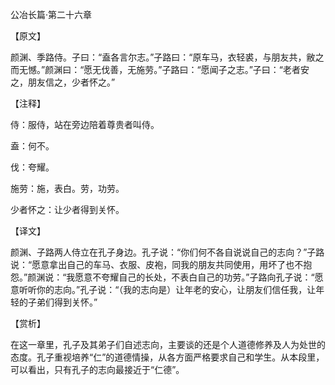 

公冶长篇·第二十六章

【原文】

颜渊、季路侍。子曰：“盍各言尔志。”子路曰：“原车马，衣轻裘，与朋友共，敝之而无憾。”颜渊曰：“愿无伐善，无施劳。”子路曰：“愿闻子之志。”子曰：“老者安之，朋友信之，少者怀之。”

【注释】

侍：服侍，站在旁边陪着尊贵者叫侍。

盍：何不。

伐：夸耀。

施劳：施，表白。劳，功劳。

少者怀之：让少者得到关怀。

【译文】

颜渊、子路两人侍立在孔子身边。孔子说：“你们何不各自说说自己的志向？”子路说：“愿意拿出自己的车马、衣服、皮袍，同我的朋友共同使用，用坏了也不抱怨。”颜渊说：“我愿意不夸耀自己的长处，不表白自己的功劳。”子路向孔子说：“愿意听听你的志向。”孔子说：“（我的志向是）让年老的安心，让朋友们信任我，让年轻的子弟们得到关怀。”

【赏析】

在这一章里，孔子及其弟子们自述志向，主要谈的还是个人道德修养及人为处世的态度。孔子重视培养“仁”的道德情操，从各方面严格要求自己和学生。从本段里，可以看出，只有孔子的志向最接近于“仁德”。

